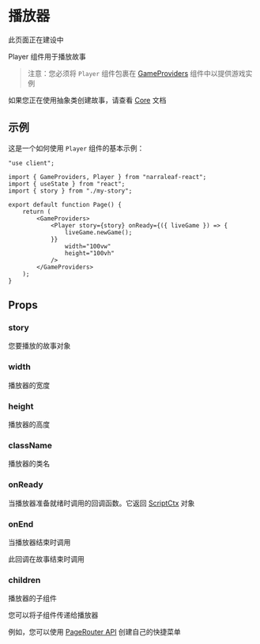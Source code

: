
# 播放器

<Callout type="warning" emoji="⚠️">
    此页面正在建设中
</Callout>

Player 组件用于播放故事

> 注意：您必须将 `Player` 组件包裹在 [GameProviders](./game-providers) 组件中以提供游戏实例

如果您正在使用抽象类创建故事，请查看 [Core](/documentation/core) 文档

## 示例

这是一个如何使用 `Player` 组件的基本示例：

```tsx
"use client";

import { GameProviders, Player } from "narraleaf-react";
import { useState } from "react";
import { story } from "./my-story";

export default function Page() {
    return (
        <GameProviders>
            <Player story={story} onReady={({ liveGame }) => {
                liveGame.newGame();
            }}
                width="100vw"
                height="100vh"
            />
        </GameProviders>
    );
}
```

## Props

### story

您要播放的故事对象

### width

播放器的宽度

### height

播放器的高度

### className

播放器的类名

### onReady

当播放器准备就绪时调用的回调函数。它返回 [ScriptCtx](../core/types/ScriptCtx) 对象

### onEnd

当播放器结束时调用

此回调在故事结束时调用

### children

播放器的子组件

您可以将子组件传递给播放器

例如，您可以使用 [PageRouter API](./page-router) 创建自己的快捷菜单

